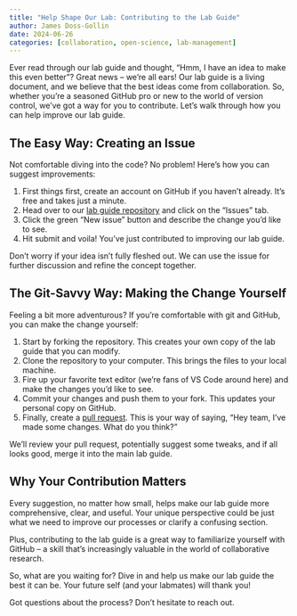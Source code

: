 ```yaml
---
title: "Help Shape Our Lab: Contributing to the Lab Guide"
author: James Doss-Gollin
date: 2024-06-26
categories: [collaboration, open-science, lab-management]
---
```


Ever read through our lab guide and thought, "Hmm, I have an idea to make this even better"? 
Great news – we're all ears! 
Our lab guide is a living document, and we believe that the best ideas come from collaboration.
So, whether you're a seasoned GitHub pro or new to the world of version control, we've got a way for you to contribute.
Let's walk through how you can help improve our lab guide.

## The Easy Way: Creating an Issue

Not comfortable diving into the code? No problem! Here's how you can suggest improvements:

1. First things first, create an account on GitHub if you haven't already. It's free and takes just a minute.
2. Head over to our [lab guide repository](https://github.com/dossgollin-lab/lab-guide/issues) and click on the "Issues" tab.
3. Click the green "New issue" button and describe the change you'd like to see.
4. Hit submit and voila! You've just contributed to improving our lab guide.

Don't worry if your idea isn't fully fleshed out. 
We can use the issue for further discussion and refine the concept together.

## The Git-Savvy Way: Making the Change Yourself

Feeling a bit more adventurous? If you're comfortable with git and GitHub, you can make the change yourself:

1. Start by forking the repository. This creates your own copy of the lab guide that you can modify.
2. Clone the repository to your computer. This brings the files to your local machine.
3. Fire up your favorite text editor (we're fans of VS Code around here) and make the changes you'd like to see.
4. Commit your changes and push them to your fork. This updates your personal copy on GitHub.
5. Finally, create a [pull request](https://docs.github.com/en/pull-requests/collaborating-with-pull-requests/proposing-changes-to-your-work-with-pull-requests/about-pull-requests). This is your way of saying, "Hey team, I've made some changes. What do you think?"

We'll review your pull request, potentially suggest some tweaks, and if all looks good, merge it into the main lab guide.

## Why Your Contribution Matters

Every suggestion, no matter how small, helps make our lab guide more comprehensive, clear, and useful. 
Your unique perspective could be just what we need to improve our processes or clarify a confusing section.

Plus, contributing to the lab guide is a great way to familiarize yourself with GitHub – a skill that's increasingly valuable in the world of collaborative research.

So, what are you waiting for? 
Dive in and help us make our lab guide the best it can be.
Your future self (and your labmates) will thank you!

Got questions about the process? 
Don't hesitate to reach out. 
